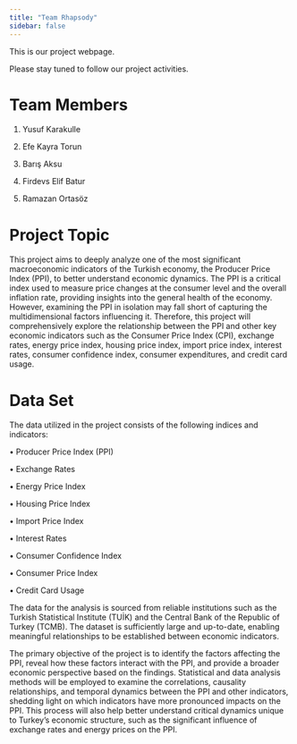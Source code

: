 ```yaml
---
title: "Team Rhapsody"
sidebar: false 
---
```


This is our project webpage.

Please stay tuned to follow our project activities.

# Team Members

1.  Yusuf Karakulle

2.  Efe Kayra Torun

3.  Barış Aksu

4.  Firdevs Elif Batur

5.  Ramazan Ortasöz

# Project Topic

This project aims to deeply analyze one of the most significant macroeconomic indicators of the Turkish economy, the Producer Price Index (PPI), to better understand economic dynamics. The PPI is a critical index used to measure price changes at the consumer level and the overall inflation rate, providing insights into the general health of the economy. However, examining the PPI in isolation may fall short of capturing the multidimensional factors influencing it. Therefore, this project will comprehensively explore the relationship between the PPI and other key economic indicators such as the Consumer Price Index (CPI), exchange rates, energy price index, housing price index, import price index, interest rates, consumer confidence index, consumer expenditures, and credit card usage.

# Data Set

The data utilized in the project consists of the following indices and indicators:

• Producer Price Index (PPI)

• Exchange Rates

• Energy Price Index

• Housing Price Index

• Import Price Index

• Interest Rates

• Consumer Confidence Index

• Consumer Price Index

• Credit Card Usage

The data for the analysis is sourced from reliable institutions such as the Turkish Statistical Institute (TUİK) and the Central Bank of the Republic of Turkey (TCMB). The dataset is sufficiently large and up-to-date, enabling meaningful relationships to be established between economic indicators.

The primary objective of the project is to identify the factors affecting the PPI, reveal how these factors interact with the PPI, and provide a broader economic perspective based on the findings. Statistical and data analysis methods will be employed to examine the correlations, causality relationships, and temporal dynamics between the PPI and other indicators, shedding light on which indicators have more pronounced impacts on the PPI. This process will also help better understand critical dynamics unique to Turkey's economic structure, such as the significant influence of exchange rates and energy prices on the PPI.

